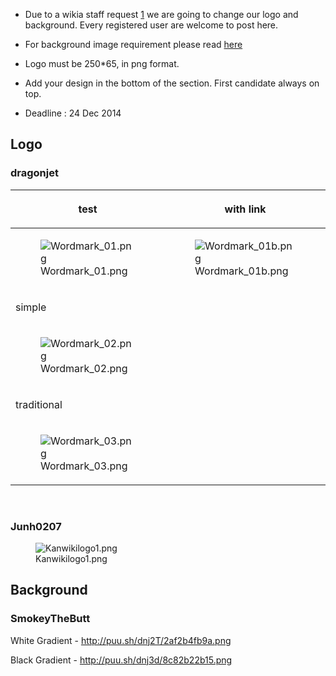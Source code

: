 *Due to a wikia staff request [http://kancolle.wikia.com/wiki/Thread:145743] we are going to change our logo and background. Every registered user are welcome to post here.

*For background image requirement please read [http://community.wikia.com/wiki/Help:Background here]

*Logo must be 250*65, in png format.

*Add your design in the bottom of the section. First candidate always on top.

*Deadline : 24 Dec 2014
==Logo==

===dragonjet===
{| class="wikitable" style="width:600px; text-align:center; color:#555; height:450px; font-weight:bold;"
|-
!style="height:20px;"|test
!with link
|-
|[[File:Wordmark_01.png|link=]]
|[[File:Wordmark_01b.png|link=]]
|-
!style="height:20px;"|simple
!
|-
|[[File:Wordmark_02.png|link=]]
|
|-
!style="height:20px;"|traditional
!
|-
|[[File:Wordmark_03.png|link=]]
|
|}
<br />

=== Junh0207 ===
[[File:Kanwikilogo1.png|link=]]

==Background==

===SmokeyTheButt===

White Gradient - http://puu.sh/dnj2T/2af2b4fb9a.png

Black Gradient - http://puu.sh/dnj3d/8c82b22b15.png